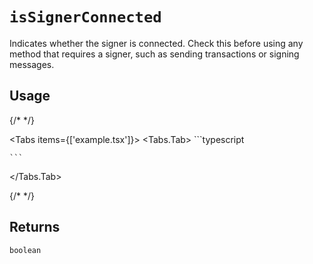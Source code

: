 
# `isSignerConnected`

Indicates whether the signer is connected. Check this before using any method that requires a signer, such as sending transactions or signing messages.

## Usage

{/* <!-- vale off --> */}

<Tabs items={['example.tsx']}>
  <Tabs.Tab>
    ```typescript

    ```
  </Tabs.Tab>
</Tabs>

{/* <!-- vale on --> */}

## Returns

`boolean`
